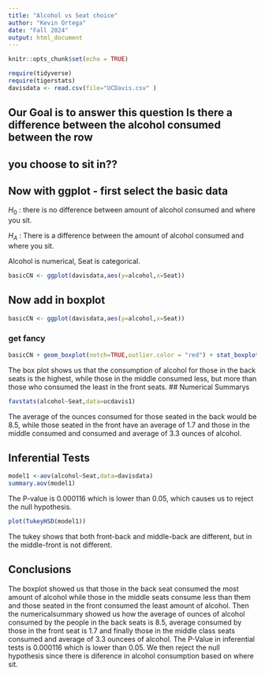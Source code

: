 ```yaml
---
title: "Alcohol vs Seat choice"
author: "Kevin Ortega"
date: "Fall 2024"
output: html_document
---
```


```r
knitr::opts_chunk$set(echo = TRUE)
```

```r
require(tidyverse)
require(tigerstats)
davisdata <- read.csv(file="UCDavis.csv" )
```
## Our Goal is to answer this question Is there a difference between the alcohol consumed between the row
## you choose to sit in??


## Now with ggplot - first select the basic data

$H_0$ : there is no difference between amount of alcohol consumed and where you sit.

$H_A$ : There is a difference between the amount of alcohol consumed and where you sit.

Alcohol is numerical,
Seat is categorical.

```r
basicCN <- ggplot(davisdata,aes(y=alcohol,x=Seat))
```
## Now add in boxplot

```r
basicCN <- ggplot(davisdata,aes(y=alcohol,x=Seat))
```
  


  
### get fancy  

```r
basicCN + geom_boxplot(notch=TRUE,outlier.color = "red") + stat_boxplot(geom ='errorbar') + labs(title="Fancy notch boxplot \n with 2 lines")
```
The box plot shows us that the consumption of alcohol for those in the back seats is the highest, while those in the middle consumed less, but more than those who consumed the least in the front seats.
## Numerical Summarys 

```r
favstats(alcohol~Seat,data=ucdavis1)
```
The average of the ounces consumed for those seated in the back would be 8.5, while those seated in the front have an average of 1.7 and those in the middle consumed and consumed and average of 3.3 ounces of alcohol.

## Inferential Tests

```r
model1 <-aov(alcohol~Seat,data=davisdata)
summary.aov(model1)
```

The P-value is 0.000116 which is lower than 0.05, which causes us to reject the null hypothesis.

```r
plot(TukeyHSD(model1))
```

The tukey shows that both front-back and middle-back are different, but in the middle-front is not different. 

## Conclusions

The boxplot showed us that those in the back seat consumed the most amount of alcohol while those in the middle seats consume less than them and those seated in the front consumed the least amount of alcohol. Then the numericalsummary showed us how the average of ounces of alcohol consumed by the people in the back seats is 8.5, average consumed by those in the front seat is 1.7 and finally those in the middle class seats consumed and average of 3.3 ouncees of alcohol. The P-Value in inferential tests is 0.000116 which is lower than 0.05. We then reject the null hypothesis since there is diference in alcohol consumption based on where sit.

